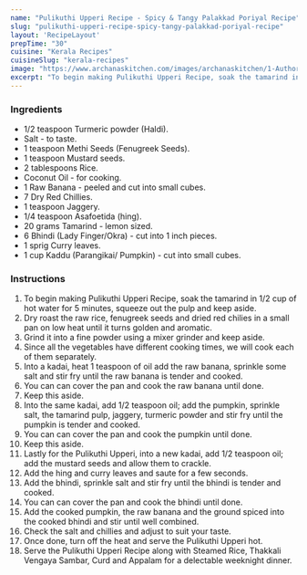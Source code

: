 ---
name: "Pulikuthi Upperi Recipe - Spicy & Tangy Palakkad Poriyal Recipe"
slug: "pulikuthi-upperi-recipe-spicy-tangy-palakkad-poriyal-recipe"
layout: 'RecipeLayout'
prepTime: "30"
cuisine: "Kerala Recipes"
cuisineSlug: "kerala-recipes"
image: "https://www.archanaskitchen.com/images/archanaskitchen/1-Author/nithya.anantham/Pulikuthi_Upperi_Recipe_Palakkad_Style_Country_Vegetables_Cooked_with_Tamarind.jpg"
excerpt: "To begin making Pulikuthi Upperi Recipe, soak the tamarind in 12 cup of hot water for 5 minutes, squeeze out the pulp and keep aside"
---

### Ingredients

- 1/2 teaspoon Turmeric powder (Haldi).
- Salt - to taste.
- 1 teaspoon Methi Seeds (Fenugreek Seeds).
- 1 teaspoon Mustard seeds.
- 2 tablespoons Rice.
- Coconut Oil - for cooking.
- 1 Raw Banana - peeled and cut into small cubes.
- 7 Dry Red Chillies.
- 1 teaspoon Jaggery.
- 1/4 teaspoon Asafoetida (hing).
- 20 grams Tamarind - lemon sized.
- 6 Bhindi (Lady Finger/Okra) - cut into 1 inch pieces.
- 1 sprig Curry leaves.
- 1 cup Kaddu (Parangikai/ Pumpkin) - cut into small cubes.

### Instructions

1. To begin making Pulikuthi Upperi Recipe, soak the tamarind in 1/2 cup of hot water for 5 minutes, squeeze out the pulp and keep aside.
1. Dry roast the raw rice, fenugreek seeds and dried red chilies in a small pan on low heat until it turns golden and aromatic.
1. Grind it into a fine powder using a mixer grinder and keep aside.
1. Since all the vegetables have different cooking times, we will cook each of them separately.
1. Into a kadai, heat 1 teaspoon of oil add the raw banana, sprinkle some salt and stir fry until the raw banana is tender and cooked.
1. You can can cover the pan and cook the raw banana until done.
1. Keep this aside.
1. Into the same kadai, add 1/2 teaspoon oil; add the pumpkin, sprinkle salt, the tamarind pulp, jaggery, turmeric powder and stir fry until the pumpkin is tender and cooked.
1. You can can cover the pan and cook the pumpkin until done.
1. Keep this aside.
1. Lastly for the Pulikuthi Upperi, into a new kadai, add 1/2 teaspoon oil; add the mustard seeds and allow them to crackle.
1. Add the hing and curry leaves and saute for a few seconds.
1. Add the bhindi, sprinkle salt and stir fry until the bhindi is tender and cooked.
1. You can can cover the pan and cook the bhindi until done.
1. Add the cooked pumpkin, the raw banana and the ground spiced into the cooked bhindi and stir until well combined.
1. Check the salt and chillies and adjust to suit your taste.
1. Once done, turn off the heat and serve the Pulikuthi Upperi hot.
1. Serve the Pulikuthi Upperi Recipe along with Steamed Rice, Thakkali Vengaya Sambar, Curd and Appalam for a delectable weeknight dinner.
